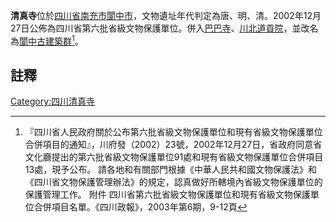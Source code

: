 {{msg:四川省文物保護單位
|名稱 = 清真寺
|編號 = 5
|圖片 = 
|級別 = S6
|分類 = 
|時代 = [[唐代|唐代]]、[[明代|明代]]、[[清代|清代]]
|地点 = [[四川省|四川省]][[南充市|南充市]][[閬中市|閬中市]]
|坐標 =
|登錄 = 2002年12月27日
}}
'''清真寺'''位於[[四川省|四川省]][[南充市|南充市]][[閬中市|閬中市]]，文物遺址年代判定為唐、明、清。2002年12月27日公佈為四川省第六批省級文物保護單位。併入[[巴巴寺|巴巴寺]]、[[川北道貢院|川北道貢院]]，並改名為[[閬中古建築群|閬中古建築群]]<ref>『四川省人民政府關於公布第六批省級文物保護單位和現有省級文物保護單位合併項目的通知』，川府發（2002）23號，2002年12月27日，省政府同意省文化廳提出的第六批省級文物保護單位91處和現有省級文物保護單位合併項目13處，現予公布。 請各地和有關部門根據《中華人民共和國文物保護法》和《四川省文物保護管理辦法》的規定，認真做好所轄境內省級文物保護單位的保護管理工作。 附件 四川省第六批省級文物保護單位和現有省級文物保護單位合併項目名單。《四川政報》，2003年第6期，9-12頁</ref>。
==註釋==
{{reflist}}
{{文物保護單位小作品}}
[[Category:四川清真寺|Category:四川清真寺]]